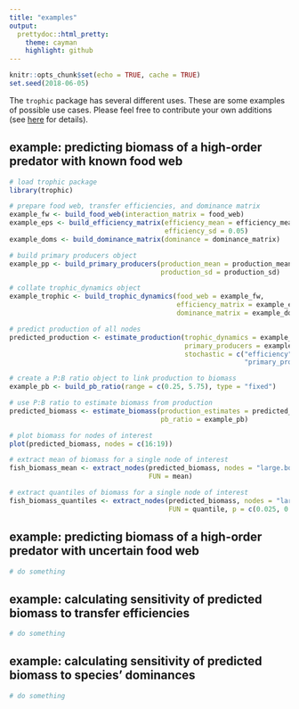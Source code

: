 ```yaml
---
title: "examples"
output:
  prettydoc::html_pretty:
    theme: cayman
    highlight: github
---
```

  
```r
knitr::opts_chunk$set(echo = TRUE, cache = TRUE)
set.seed(2018-06-05)
```

The `trophic` package has several different uses. These are some examples of possible use cases. Please feel free to contribute your own additions (see [here](contribute.html) for details).

## example: predicting biomass of a high-order predator with known food web
```r

# load trophic package
library(trophic)

# prepare food web, transfer efficiencies, and dominance matrix
example_fw <- build_food_web(interaction_matrix = food_web)
example_eps <- build_efficiency_matrix(efficiency_mean = efficiency_mean,
                                       efficiency_sd = 0.05)
example_doms <- build_dominance_matrix(dominance = dominance_matrix)

# build primary producers object
example_pp <- build_primary_producers(production_mean = production_mean,
                                      production_sd = production_sd)

# collate trophic_dynamics object
example_trophic <- build_trophic_dynamics(food_web = example_fw,
                                          efficiency_matrix = example_eps,
                                          dominance_matrix = example_doms)

# predict production of all nodes
predicted_production <- estimate_production(trophic_dynamics = example_trophic,
                                            primary_producers = example_pp,
                                            stochastic = c("efficiency",
                                                           "primary_production"))

# create a P:B ratio object to link production to biomass
example_pb <- build_pb_ratio(range = c(0.25, 5.75), type = "fixed")

# use P:B ratio to estimate biomass from production
predicted_biomass <- estimate_biomass(production_estimates = predicted_production,
                                      pb_ratio = example_pb)

# plot biomass for nodes of interest
plot(predicted_biomass, nodes = c(16:19))

# extract mean of biomass for a single node of interest
fish_biomass_mean <- extract_nodes(predicted_biomass, nodes = "large.bodied.native.fish",
                                   FUN = mean)

# extract quantiles of biomass for a single node of interest
fish_biomass_quantiles <- extract_nodes(predicted_biomass, nodes = "large.bodied.native.fish",
                                        FUN = quantile, p = c(0.025, 0.1, 0.25, 0.5, 0.75, 0.9, 0.975))

```

## example: predicting biomass of a high-order predator with uncertain food web
```r

# do something

```

## example: calculating sensitivity of predicted biomass to transfer efficiencies
```r

# do something

```

## example: calculating sensitivity of predicted biomass to species' dominances
```r

# do something

```
